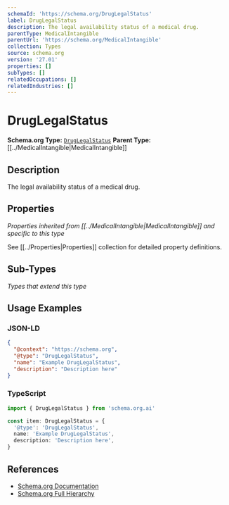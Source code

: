 ```yaml
---
schemaId: 'https://schema.org/DrugLegalStatus'
label: DrugLegalStatus
description: The legal availability status of a medical drug.
parentType: MedicalIntangible
parentUrl: 'https://schema.org/MedicalIntangible'
collection: Types
source: schema.org
version: '27.01'
properties: []
subTypes: []
relatedOccupations: []
relatedIndustries: []
---
```

# DrugLegalStatus

**Schema.org Type:** [`DrugLegalStatus`](https://schema.org/DrugLegalStatus)
**Parent Type:** [[../MedicalIntangible|MedicalIntangible]]

## Description

The legal availability status of a medical drug.

## Properties

*Properties inherited from [[../MedicalIntangible|MedicalIntangible]] and specific to this type*

See [[../Properties|Properties]] collection for detailed property definitions.

## Sub-Types

*Types that extend this type*

## Usage Examples

### JSON-LD

```json
{
  "@context": "https://schema.org",
  "@type": "DrugLegalStatus",
  "name": "Example DrugLegalStatus",
  "description": "Description here"
}
```

### TypeScript

```typescript
import { DrugLegalStatus } from 'schema.org.ai'

const item: DrugLegalStatus = {
  '@type': 'DrugLegalStatus',
  name: 'Example DrugLegalStatus',
  description: 'Description here',
}
```

## References

- [Schema.org Documentation](https://schema.org/DrugLegalStatus)
- [Schema.org Full Hierarchy](https://schema.org/docs/full.html)
